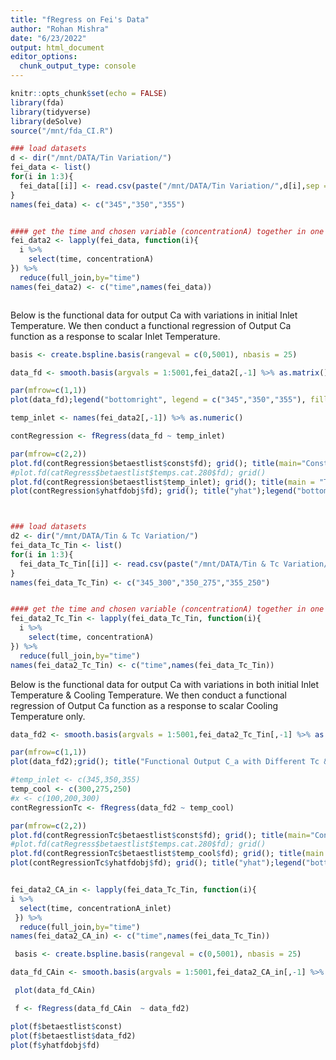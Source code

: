 ```yaml
---
title: "fRegress on Fei's Data"
author: "Rohan Mishra"
date: "6/23/2022"
output: html_document
editor_options: 
  chunk_output_type: console
---
```


```r

knitr::opts_chunk$set(echo = FALSE)
library(fda)
library(tidyverse)
library(deSolve)
source("/mnt/fda_CI.R")

```

```r

### load datasets
d <- dir("/mnt/DATA/Tin Variation/")
fei_data <- list()
for(i in 1:3){
  fei_data[[i]] <- read.csv(paste("/mnt/DATA/Tin Variation/",d[i],sep = ""))
}
names(fei_data) <- c("345","350","355")


#### get the time and chosen variable (concentrationA) together in one frame
fei_data2 <- lapply(fei_data, function(i){
  i %>%
    select(time, concentrationA)
}) %>%
  reduce(full_join,by="time")
names(fei_data2) <- c("time",names(fei_data))



```

Below is the functional data for output Ca with variations in initial Inlet Temperature. We then conduct a functional regression of Output Ca function as a response to scalar Inlet Temperature.

```r


basis <- create.bspline.basis(rangeval = c(0,5001), nbasis = 25)

data_fd <- smooth.basis(argvals = 1:5001,fei_data2[,-1] %>% as.matrix(),basis)$fd

par(mfrow=c(1,1))
plot(data_fd);legend("bottomright", legend = c("345","350","355"), fill = c("black", "red","green")); title("Functional Output C_a with Different Tin");grid()

```


```r

temp_inlet <- names(fei_data2[,-1]) %>% as.numeric()

contRegression <- fRegress(data_fd ~ temp_inlet)

par(mfrow=c(2,2))
plot.fd(contRegression$betaestlist$const$fd); grid(); title(main="Constant Regression Curve")
#plot.fd(catRegress$betaestlist$temps.cat.280$fd); grid()
plot.fd(contRegression$betaestlist$temp_inlet); grid(); title(main = "Tin Variable Coefficient")
plot(contRegression$yhatfdobj$fd); grid(); title("yhat");legend("bottomright", legend = c("345","350","355"), fill = c("black", "red","green"))




```


```r

### load datasets
d2 <- dir("/mnt/DATA/Tin & Tc Variation/")
fei_data_Tc_Tin <- list()
for(i in 1:3){
  fei_data_Tc_Tin[[i]] <- read.csv(paste("/mnt/DATA/Tin & Tc Variation/",d2[i],sep = ""))
}
names(fei_data_Tc_Tin) <- c("345_300","350_275","355_250")


#### get the time and chosen variable (concentrationA) together in one frame
fei_data2_Tc_Tin <- lapply(fei_data_Tc_Tin, function(i){
  i %>%
    select(time, concentrationA)
}) %>%
  reduce(full_join,by="time")
names(fei_data2_Tc_Tin) <- c("time",names(fei_data_Tc_Tin))


```

Below is the functional data for output Ca with variations in both initial Inlet Temperature & Cooling Temperature. We then conduct a functional regression of Output Ca function as a response to scalar Cooling Temperature only.

```r



data_fd2 <- smooth.basis(argvals = 1:5001,fei_data2_Tc_Tin[,-1] %>% as.matrix(),basis)$fd

par(mfrow=c(1,1))
plot(data_fd2);grid(); title("Functional Output C_a with Different Tc & Tin");legend("bottomright", legend = c("Tin=355; Tc=250","Tin=350; Tc=275","Tin=345; Tc=300"), fill = c("green", "red","black"))

```

```r

#temp_inlet <- c(345,350,355)
temp_cool <- c(300,275,250)
#x <- c(100,200,300)
contRegressionTc <- fRegress(data_fd2 ~ temp_cool)

par(mfrow=c(2,2))
plot.fd(contRegressionTc$betaestlist$const$fd); grid(); title(main="Constant Regression Curve")
#plot.fd(catRegress$betaestlist$temps.cat.280$fd); grid()
plot.fd(contRegressionTc$betaestlist$temp_cool$fd); grid(); title(main = "Tc Variable Coefficient")
plot(contRegressionTc$yhatfdobj$fd); grid(); title("yhat");legend("bottomright", legend = c("250","275","300"), fill = c("green", "red","black"))



```

```r

fei_data2_CA_in <- lapply(fei_data_Tc_Tin, function(i){ 
i %>% 
  select(time, concentrationA_inlet) 
 }) %>% 
  reduce(full_join,by="time") 
names(fei_data2_CA_in) <- c("time",names(fei_data_Tc_Tin)) 

 basis <- create.bspline.basis(rangeval = c(0,5001), nbasis = 25) 

data_fd_CAin <- smooth.basis(argvals = 1:5001,fei_data2_CA_in[,-1] %>% as.matrix(),basis)$fd 

 plot(data_fd_CAin) 

 f <- fRegress(data_fd_CAin  ~ data_fd2) 

plot(f$betaestlist$const) 
plot(f$betaestlist$data_fd2) 
plot(f$yhatfdobj$fd) 


``` 
